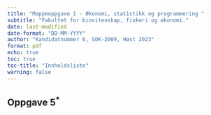 ```yaml
---
title: "Mappeoppgave 1 - Økonomi, statistikk og programmering "
subtitle: "Fakultet for biovitenskap, fiskeri og økonomi."
date: last-modified
date-format: "DD-MM-YYYY"
author: "Kandidatnummer 6, SOK-2009, Høst 2023"
format: pdf
echo: true
toc: true
toc-title: "Innholdsliste"
warning: false
---
```


## Oppgave 5^\*^

```{=tex}
Anta at du har to sett med to seksidede terninger. Noen andre kaster terningene og skriver ned summen av prikker fra begge terningene; (T_{12}) og (T_{22}). Du får ikke se terningene men får vite at summen fra sett en er større en fra sett to, dvs. (T_{12} > T_{22}). La oss si at du tar ut to terninger, en fra sett en (t_{11}) og en fra sett to (t_{22}).
```
```{=tex}
\begin{enumerate}
    \item Er forventningverdien lik for disse to terningene? Forklar svaret ditt.
    \item Tegn en graf med mulige utfall for \(T_1\) og \(T_2\). Hvilke utfall er mulige og hvilke er ikke mulige gitt \(T_{12} > T_{22}\)? Er det uniform sannsynlighet for utfallene?
    \item Bruk R og regn ut forventningsverdien til de to terningene.
\end{enumerate}
```
```{=tex}
\begin{enumerate}
    \item Formelen for trekning av \(X\) mulige \(r\) ganger med tilbakelegging er \(X^r\). For fire seksidede terninger altså \(X = 6, r = 4\). Sjekk også \url{https://tma4245.math.ntnu.no/hendelser-og-sannsynlighet/uniform-sannsynlighetsmodell/kombinatorikk-ordnet-utvalg-trekning-med-tilbakelegging/} eller \url{https://www.hackmath.net/en/calculator/combinations-and-permutations}.
    \item Lag \(36 \times 36\) vektorer med et tall for hver terning, det vil si \([(1,1)(1,1)], [(1,1)(1,2)],[(1,1)(1,3)],\ldots, [(6,6)(6,6)]\). Dette er utfallsrommet for to sett med to terninger. Du må muligens bruke en spesial kommando for å få til dette datasettet.
    \item Fjern alle vektorer der terningsett en er større enn terningsett to, dvs. der \([(1, 1) < (1, 2)]\).
    \item Du skal nå sitte igjen med litt mindre enn halvparten av de \([36 \times 36 ]\) utfallene. (Disse oppfyller at summen av terningkast på to er større enn en \(T_{12} > T_{22}\).)
    \item Kalkuler forventningen til den første av terningen. Alle utfall er like sannsynlige, så dette er lett.
\end{enumerate}

Sjekk kode på: \url{https://stackoverflow.com/questions/45878448/creating-sample-space-in-r}
```
